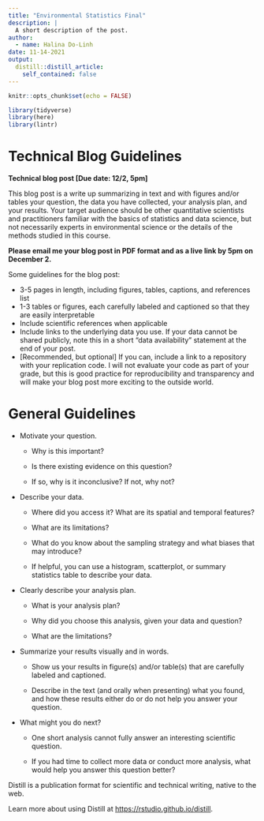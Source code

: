 ```yaml
---
title: "Environmental Statistics Final"
description: |
  A short description of the post.
author:
  - name: Halina Do-Linh
date: 11-14-2021
output:
  distill::distill_article:
    self_contained: false
---
```


```r
knitr::opts_chunk$set(echo = FALSE)
```

```r
library(tidyverse)
library(here)
library(lintr)
```

# Technical Blog Guidelines

**Technical blog post [Due date: 12/2, 5pm]**

This blog post is a write up summarizing in text and with figures and/or tables your question, the data you have collected, your analysis plan, and your results. Your target audience should be other quantitative scientists and practitioners familiar with the basics of statistics and data science, but not necessarily experts in environmental science or the details of the methods studied in this course.

**Please email me your blog post in PDF format and as a live link by 5pm on December 2.**

Some guidelines for the blog post:

-   3-5 pages in length, including figures, tables, captions, and references list
-   1-3 tables or figures, each carefully labeled and captioned so that they are easily interpretable
-   Include scientific references when applicable
-   Include links to the underlying data you use. If your data cannot be shared publicly, note this in a short "data availability" statement at the end of your post.
-   [Recommended, but optional] If you can, include a link to a repository with your replication code. I will not evaluate your code as part of your grade, but this is good practice for reproducibility and transparency and will make your blog post more exciting to the outside world.

# General Guidelines

-   Motivate your question.

    -   Why is this important?

    -   Is there existing evidence on this question?

    -    If so, why is it inconclusive? If not, why not?

-   Describe your data.

    -    Where did you access it? What are its spatial and temporal features?

    -   What are its limitations?

    -   What do you know about the sampling strategy and what biases that may introduce?

    -   If helpful, you can use a histogram, scatterplot, or summary statistics table to describe your data.

-   Clearly describe your analysis plan.

    -   What is your analysis plan?

    -   Why did you choose this analysis, given your data and question?

    -   What are the limitations?

-   Summarize your results visually and in words.

    -   Show us your results in figure(s) and/or table(s) that are carefully labeled and captioned.

    -   Describe in the text (and orally when presenting) what you found, and how these results either do or do not help you answer your question.\

-   What might you do next?

    -   One short analysis cannot fully answer an interesting scientific question.

    -   If you had time to collect more data or conduct more analysis, what would help you answer this question better?

Distill is a publication format for scientific and technical writing, native to the web.

Learn more about using Distill at <https://rstudio.github.io/distill>.
